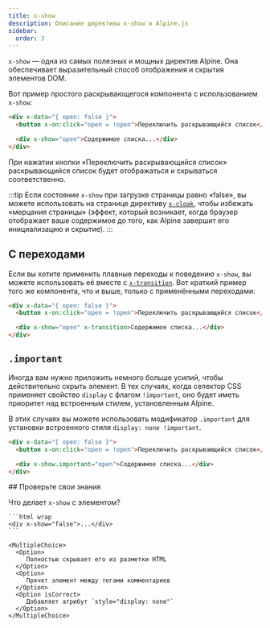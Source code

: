 ```yaml
---
title: x-show
description: Описание директивы x-show в Alpine.js
sidebar:
  order: 3
---
```



`x-show` — одна из самых полезных и мощных директив Alpine. Она обеспечивает выразительный способ отображения и скрытия элементов DOM.

Вот пример простого раскрывающегося компонента с использованием `x-show`:

```html live
<div x-data="{ open: false }">
  <button x-on:click="open = !open">Переключить раскрывающийся список</button>

  <div x-show="open">Содержимое списка...</div>
</div>
```

При нажатии кнопки «Переключить раскрывающийся список» раскрывающийся список будет отображаться и скрываться соответственно.

:::tip
    Если состояние `x-show` при загрузке страницы равно «false», вы можете использовать на странице директиву [`x-cloak`](/directives/cloak), чтобы избежать «мерцания страницы» (эффект, который возникает, когда браузер отображает ваше содержимое до того, как Alpine завершит его инициализацию и скрытие).
:::

## С переходами

Если вы хотите применить плавные переходы к поведению `x-show`, вы можете использовать её вместе с [`x-transition`](/directives/transition). Вот краткий пример того же компонента, что и выше, только с применёнными переходами:

```html live
<div x-data="{ open: false }">
  <button x-on:click="open = !open">Переключить раскрывающийся список</button>

  <div x-show="open" x-transition>Содержимое списка...</div>
</div>
```

## `.important`

Иногда вам нужно приложить немного больше усилий, чтобы действительно скрыть элемент. В тех случаях, когда селектор CSS применяет свойство `display` с флагом `!important`, оно будет иметь приоритет над встроенным стилем, установленным Alpine.

В этих случаях вы можете использовать модификатор `.important` для установки встроенного стиля `display: none !important`.

```html ".important"
<div x-data="{ open: false }">
  <button x-on:click="open = !open">Переключить раскрывающийся список</button>

  <div x-show.important="open">Содержимое списка...</div>
</div>
```

<Box icon="question-mark">
## Проверьте свои знания

Что делает `x-show` с элементом?

    ```html wrap
    <div x-show="false">...</div>
    ```

    <MultipleChoice>
      <Option>
         Полностью скрывает его из разметки HTML
      </Option>
      <Option>
         Прячет элемент между тегами комментариев
      </Option>
      <Option isCorrect>
         Добавляет атрибут `style="display: none"`
      </Option>
    </MultipleChoice>

</Box>